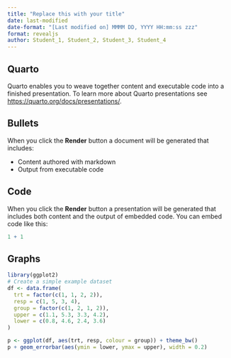 ```yaml
---
title: "Replace this with your title"
date: last-modified
date-format: "[Last modified on] MMMM DD, YYYY HH:mm:ss zzz"
format: revealjs
author: Student_1, Student_2, Student_3, Student_4
---
```


## Quarto

Quarto enables you to weave together content and executable code into a finished presentation. To learn more about Quarto presentations see <https://quarto.org/docs/presentations/>.

## Bullets

When you click the **Render** button a document will be generated that includes:

-   Content authored with markdown
-   Output from executable code

## Code

When you click the **Render** button a presentation will be generated that includes both content and the output of embedded code. You can embed code like this:

```r
1 + 1
```

## Graphs

```r
library(ggplot2)
# Create a simple example dataset
df <- data.frame(
  trt = factor(c(1, 1, 2, 2)),
  resp = c(1, 5, 3, 4),
  group = factor(c(1, 2, 1, 2)),
  upper = c(1.1, 5.3, 3.3, 4.2),
  lower = c(0.8, 4.6, 2.4, 3.6)
)

p <- ggplot(df, aes(trt, resp, colour = group)) + theme_bw()
p + geom_errorbar(aes(ymin = lower, ymax = upper), width = 0.2)
```

